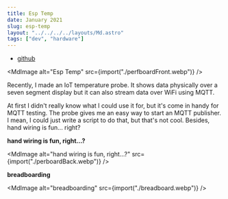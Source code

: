 ```yaml
---
title: Esp Temp
date: January 2021
slug: esp-temp
layout: "../../../../layouts/Md.astro"
tags: ["dev", "hardware"]
---
```



- [github](https://github.com/ec965/esp-temp)

<MdImage alt="Esp Temp" src={import("./perfboardFront.webp")} />

Recently, I made an IoT temperature probe. It shows data physically over a seven
segment display but it can also stream data over WiFi using MQTT.

At first I didn't really know what I could use it for, but it's come in handy
for MQTT testing. The probe gives me an easy way to start an MQTT publisher. I
mean, I could just write a script to do that, but that's not cool. Besides, hand
wiring is fun... right?

**hand wiring is fun, right...?**

<MdImage
  alt="hand wiring is fun, right...?"
  src={import("./perboardBack.webp")}
/>

**breadboarding**

<MdImage alt="breadboarding" src={import("./breadboard.webp")} />
